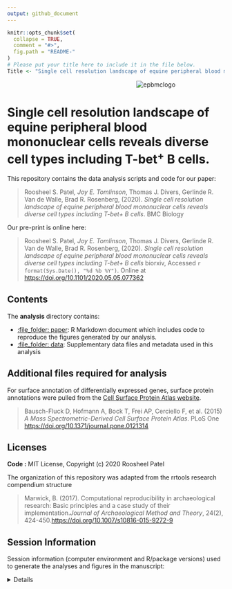 ```yaml
---
output: github_document
---
```


```r
knitr::opts_chunk$set(
  collapse = TRUE,
  comment = "#>",
  fig.path = "README-"
)
# Please put your title here to include it in the file below.
Title <- "Single cell resolution landscape of equine peripheral blood mononuclear cells reveals diverse cell types including T-bet<sup>+</sup> B cells."
```

|                                                                             ![epbmclogo](analysis/data/derived_data/horse_DNA_image.png#style=centerme)                                                   
# Single cell resolution landscape of equine peripheral blood mononuclear cells reveals diverse cell types including T-bet<sup>+</sup> B cells.

This repository contains the data analysis scripts and code for our paper:

> Roosheel S. Patel*, Joy E. Tomlinson*, Thomas J. Divers, Gerlinde R. Van de Walle, Brad R. Rosenberg, (2020). *Single cell resolution landscape of equine peripheral blood mononuclear cells reveals diverse cell types including T-bet+ B cells*. BMC Biology <DOI pending>

Our pre-print is online here:

> Roosheel S. Patel*, Joy E. Tomlinson*, Thomas J. Divers, Gerlinde R. Van de Walle, Brad R. Rosenberg, (2020). *Single cell resolution landscape of equine peripheral blood mononuclear cells reveals diverse cell types including T-bet+ B cells* biorxiv, Accessed `r format(Sys.Date(), "%d %b %Y")`. Online at <https://doi.org/10.1101/2020.05.05.077362>

## Contents

The **analysis** directory contains:

  - [:file\_folder: paper](/analysis/paper): R Markdown document which includes code to reproduce the figures generated by our analysis.
  - [:file\_folder: data](/analysis/data): Supplementary data files and metadata used in this analysis

## Additional files required for analysis

For surface annotation of differentially expressed genes, surface protein annotations were pulled from the [Cell Surface Protein Atlas website](https://wlab.ethz.ch/cspa/#abstract). 

> Bausch-Fluck D, Hofmann A, Bock T, Frei AP, Cerciello F, et al. (2015) *A Mass Spectrometric-Derived Cell Surface Protein Atlas*. PLoS One <https://doi.org/10.1371/journal.pone.0121314>

## Licenses

**Code :** MIT License, Copyright (c) 2020 Roosheel Patel

The organization of this repository was adapted from the rrtools research compendium structure

> Marwick, B. (2017). Computational reproducibility in archaeological research: Basic principles and a case study of their implementation.*Journal of Archaeological Method and Theory*, 24(2), 424-450.<https://doi.org/10.1007/s10816-015-9272-9>

## Session Information

Session information (computer environment and R/package versions) used to generate the analyses and figures in the manuscript:

<details>
>R version 3.6.2 (2019-12-12)
Platform: x86_64-pc-linux-gnu (64-bit)
Running under: CentOS Linux 7 (Core)
>Matrix products: default
BLAS/LAPACK: /hpc/packages/minerva-centos7/intel/parallel_studio_xe_2019/compilers_and_libraries_2019.0.117/linux/mkl/lib/intel64_lin/libmkl_gf_lp64.so
>Random number generation:
 RNG:     Mersenne-Twister 
 Normal:  Inversion 
 Sample:  Rounding 
>locale:
 [1] LC_CTYPE=en_US.UTF-8       LC_NUMERIC=C              
 [3] LC_TIME=en_US.UTF-8        LC_COLLATE=en_US.UTF-8    
 [5] LC_MONETARY=en_US.UTF-8    LC_MESSAGES=en_US.UTF-8   
 [7] LC_PAPER=en_US.UTF-8       LC_NAME=C                 
 [9] LC_ADDRESS=C               LC_TELEPHONE=C            
[11] LC_MEASUREMENT=en_US.UTF-8 LC_IDENTIFICATION=C     
>other attached packages:
 [1] readr_1.4.0          modelr_0.1.8         tidyr_1.1.2          reshape2_1.4.4       here_1.0.0           circlize_0.4.11      ComplexHeatmap_2.2.0
 [8] GEOquery_2.54.1      factoextra_1.0.7     cluster_2.1.0        openxlsx_4.2.3       legocolors_0.2.0     ggforce_0.3.2        ggtree_2.0.4        
[15] viridis_0.5.1        viridisLite_0.3.0    BiocManager_1.30.10  jntools_0.1.0        mgsub_1.7.2          ape_5.4-1            patchwork_1.1.0     
[22] dplyr_1.0.2          edgeR_3.28.1         limma_3.42.2         scales_1.1.1         lemon_0.4.5          ggpubr_0.4.0         readxl_1.3.1        
[29] ggrepel_0.8.2        RColorBrewer_1.1-2   ggnetwork_0.5.8      sctransform_0.2.0    uwot_0.1.9           rlang_0.4.9          rrtools_0.1.0       
[36] future_1.20.1        clustree_0.4.3       ggraph_2.0.4         ggplot2_3.3.2        gdata_2.18.0         cowplot_1.1.0        gtools_3.8.2        
[43] tibble_3.0.4         AnnotationDbi_1.48.0 IRanges_2.20.2       S4Vectors_0.24.4     Biobase_2.46.0       BiocGenerics_0.32.0  Matrix_1.2-18       
[50] renv_0.12.3          Seurat_3.1.0        
>loaded via a namespace (and not attached):
  [1] reticulate_1.18       tidyselect_1.1.0      RSQLite_2.2.1         htmlwidgets_1.5.2     Rtsne_0.15            devtools_2.3.2       
  [7] munsell_0.5.0         codetools_0.2-18      ica_1.0-2             miniUI_0.1.1.1        withr_2.3.0           colorspace_2.0-0     
 [13] knitr_1.30            rstudioapi_0.13       ROCR_1.0-11           ggsignif_0.6.0        tensor_1.5            listenv_0.8.0        
 [19] labeling_0.4.2        git2r_0.27.1          polyclip_1.10-0       bit64_4.0.5           farver_2.0.3          rprojroot_2.0.2      
 [25] treeio_1.10.0         parallelly_1.21.0     vctrs_0.3.5           generics_0.1.0        xfun_0.19             R6_2.5.0             
 [31] clue_0.3-58           graphlayouts_0.7.1    rsvd_1.0.3            locfit_1.5-9.4        spatstat.utils_1.17-0 assertthat_0.2.1     
 [37] promises_1.1.1        gtable_0.3.0          globals_0.14.0        processx_3.4.5        goftest_1.2-2         tidygraph_1.2.0      
 [43] clisymbols_1.2.0      GlobalOptions_0.1.2   splines_3.6.1         rstatix_0.6.0         lazyeval_0.2.2        broom_0.7.2          
 [49] yaml_2.2.1            abind_1.4-5           backports_1.2.1       httpuv_1.5.4          tools_3.6.1           usethis_1.6.3        
 [55] bookdown_0.21         ellipsis_0.3.1        sessioninfo_1.1.1     ggridges_0.5.2        Rcpp_1.0.5            plyr_1.8.6           
 [61] purrr_0.3.4           ps_1.5.0              prettyunits_1.1.1     rpart_4.1-15          deldir_0.2-3          GetoptLong_1.0.4     
 [67] pbapply_1.4-3         zoo_1.8-8             haven_2.3.1           fs_1.5.0              magrittr_2.0.1        data.table_1.13.4    
 [73] lmtest_0.9-38         RANN_2.6.1            fitdistrplus_1.1-3    matrixStats_0.57.0    pkgload_1.1.0         hms_0.5.3            
 [79] mime_0.9              evaluate_0.14         xtable_1.8-4          rio_0.5.16            shape_1.4.5           gridExtra_2.3        
 [85] testthat_3.0.0        compiler_3.6.1        KernSmooth_2.23-18    crayon_1.3.4          htmltools_0.5.0       mgcv_1.8-33          
 [91] later_1.1.0.1         DBI_1.1.0             tweenr_1.0.1          MASS_7.3-53           car_3.0-10            cli_2.2.0            
 [97] igraph_1.2.6          forcats_0.5.0         pkgconfig_2.0.3       rvcheck_0.1.8         foreign_0.8-71        plotly_4.9.2.1       
[103] xml2_1.3.2            stringr_1.4.0         callr_3.5.1           digest_0.6.27         RcppAnnoy_0.0.17      spatstat.data_1.5-2  
[109] rmarkdown_2.5         cellranger_1.1.0      leiden_0.3.6          tidytree_0.3.3        curl_4.3              shiny_1.5.0          
[115] rjson_0.2.20          lifecycle_0.2.0       nlme_3.1-150          jsonlite_1.7.1        carData_3.0-4         desc_1.2.0           
[121] fansi_0.4.1           pillar_1.4.7          lattice_0.20-41       fastmap_1.0.1         httr_1.4.2            pkgbuild_1.1.0       
[127] survival_3.2-7        glue_1.4.2            remotes_2.2.0         zip_2.1.1             spatstat_1.64-1       png_0.1-7            
[133] bit_4.0.4             stringi_1.5.3         blob_1.2.1            memoise_1.1.0         irlba_2.3.3           future.apply_1.6.0   
